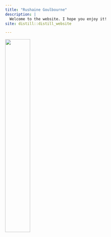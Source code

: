 ```yaml
---
title: "Rushaine Goulbourne"
description: |
  Welcome to the website. I hope you enjoy it!
site: distill::distill_website

---
```



<img src="images/Shamar_Stewart.jpg" style="width:40%; margin-right: 20px" align="left"> 

<!-- Welcome to my website. In 2019, I graduated from the [University of Alabama](https://manderson.culverhouse.ua.edu/) with a MA and PhD in economics. -->
